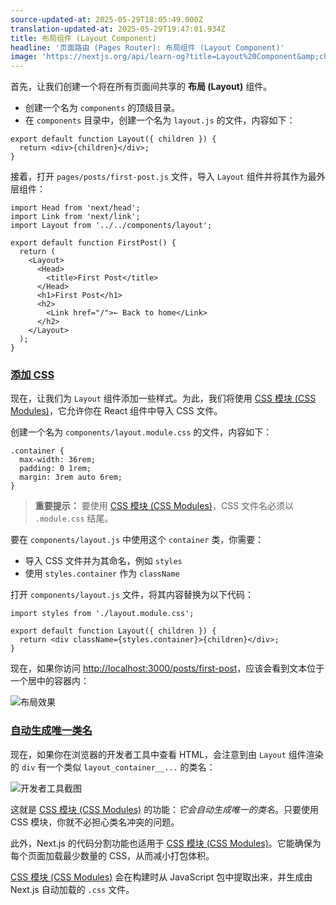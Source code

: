 ```yaml
---
source-updated-at: 2025-05-29T18:05:49.000Z
translation-updated-at: 2025-05-29T19:47:01.934Z
title: 布局组件 (Layout Component)
headline: '页面路由 (Pages Router): 布局组件 (Layout Component)'
image: 'https://nextjs.org/api/learn-og?title=Layout%20Component&amp;chapter=9'
---
```


首先，让我们创建一个将在所有页面间共享的 **布局 (Layout)** 组件。

*   创建一个名为 `components` 的顶级目录。
*   在 `components` 目录中，创建一个名为 `layout.js` 的文件，内容如下：

```
export default function Layout({ children }) {
  return <div>{children}</div>;
}
```

接着，打开 `pages/posts/first-post.js` 文件，导入 `Layout` 组件并将其作为最外层组件：

```
import Head from 'next/head';
import Link from 'next/link';
import Layout from '../../components/layout';
 
export default function FirstPost() {
  return (
    <Layout>
      <Head>
        <title>First Post</title>
      </Head>
      <h1>First Post</h1>
      <h2>
        <Link href="/">← Back to home</Link>
      </h2>
    </Layout>
  );
}
```

### [添加 CSS](#添加-css)

现在，让我们为 `Layout` 组件添加一些样式。为此，我们将使用 [CSS 模块 (CSS Modules)](/docs/basic-features/built-in-css-support#adding-component-level-css)，它允许你在 React 组件中导入 CSS 文件。

创建一个名为 `components/layout.module.css` 的文件，内容如下：

```
.container {
  max-width: 36rem;
  padding: 0 1rem;
  margin: 3rem auto 6rem;
}
```

> **重要提示：** 要使用 [CSS 模块 (CSS Modules)](/docs/basic-features/built-in-css-support#adding-component-level-css)，CSS 文件名必须以 `.module.css` 结尾。

要在 `components/layout.js` 中使用这个 `container` 类，你需要：

*   导入 CSS 文件并为其命名，例如 `styles`
*   使用 `styles.container` 作为 `className`

打开 `components/layout.js` 文件，将其内容替换为以下代码：

```
import styles from './layout.module.css';
 
export default function Layout({ children }) {
  return <div className={styles.container}>{children}</div>;
}
```

现在，如果你访问 [http://localhost:3000/posts/first-post](http://localhost:3000/posts/first-post)，应该会看到文本位于一个居中的容器内：

![布局效果](https://h8DxKfmAPhn8O0p3.public.blob.vercel-storage.com/learn/pages-router/assets-metadata-css/layout.png)

### [自动生成唯一类名](#自动生成唯一类名)

现在，如果你在浏览器的开发者工具中查看 HTML，会注意到由 `Layout` 组件渲染的 `div` 有一个类似 `layout_container__...` 的类名：

![开发者工具截图](https://h8DxKfmAPhn8O0p3.public.blob.vercel-storage.com/learn/pages-router/assets-metadata-css/devtools.png)

这就是 [CSS 模块 (CSS Modules)](/docs/basic-features/built-in-css-support#adding-component-level-css) 的功能：_它会自动生成唯一的类名_。只要使用 CSS 模块，你就不必担心类名冲突的问题。

此外，Next.js 的代码分割功能也适用于 [CSS 模块 (CSS Modules)](/docs/basic-features/built-in-css-support#adding-component-level-css)。它能确保为每个页面加载最少数量的 CSS，从而减小打包体积。

[CSS 模块 (CSS Modules)](/docs/basic-features/built-in-css-support#adding-component-level-css) 会在构建时从 JavaScript 包中提取出来，并生成由 Next.js 自动加载的 `.css` 文件。